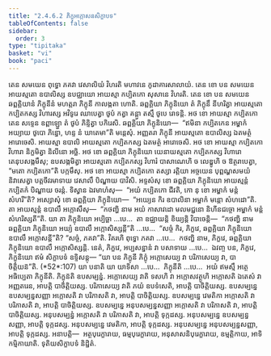 ```yaml
---
title: "2.4.6.2 ភិក្ខុអក្កោសនសិក្ខាបទ"
tableOfContents: false
sidebar:
  order: 3
type: "tipitaka"
basket: "vi"
book: "paci"
---
```



<DynamicBreadcrumb />

<Division number="1028" book="paci">

<Paragraph number="3103" book="paci">
តេន សមយេន ពុទ្ធោ ភគវា វេសាលិយំ វិហរតិ មហាវនេ កូដាគារសាលាយំ. តេន ខោ បន សមយេន អាយស្មតោ ឧបាលិស្ស ឧបជ្ឈាយោ អាយស្មា កប្បិតកោ សុសានេ វិហរតិ. តេន ខោ បន សមយេន ឆព្ពគ្គិយានំ ភិក្ខុនីនំ មហត្តរា ភិក្ខុនី កាលង្កតា ហោតិ. ឆព្ពគ្គិយា ភិក្ខុនិយោ តំ ភិក្ខុនឹ នីហរិត្វា អាយស្មតោ កប្បិតកស្ស វិហារស្ស អវិទូរេ ឈាបេត្វា ថូបំ កត្វា គន្ត្វា តស្មឹ ថូបេ រោទន្តិ. អថ ខោ អាយស្មា កប្បិតកោ តេន សទ្ទេន ឧព្ពាឡ្ហោ តំ ថូបំ ភិន្ទិត្វា បកិរេសិ. ឆព្ពគ្គិយា ភិក្ខុនិយោ—  “ឥមិនា កប្បិតកេន អម្ហាកំ អយ្យាយ ថូបោ ភិន្នោ, ហន្ទ នំ ឃាតេមា”តិ មន្តេសុំ. អញ្ញតរា ភិក្ខុនី អាយស្មតោ ឧបាលិស្ស ឯតមត្ថំ អារោចេសិ. អាយស្មា ឧបាលិ អាយស្មតោ កប្បិតកស្ស ឯតមត្ថំ អារោចេសិ. អថ ខោ អាយស្មា កប្បិតកោ វិហារា និក្ខមិត្វា និលីនោ អច្ឆិ. អថ ខោ ឆព្ពគ្គិយា ភិក្ខុនិយោ យេនាយស្មតោ កប្បិតកស្ស វិហារោ តេនុបសង្កមឹសុ; ឧបសង្កមិត្វា អាយស្មតោ កប្បិតកស្ស វិហារំ បាសាណេហិ ច លេឌ្ឌូហិ ច ឱត្ថរាបេត្វា, “មតោ កប្បិតកោ”តិ បក្កមឹសុ.
</Paragraph>

<Paragraph number="3104" book="paci">
អថ ខោ អាយស្មា កប្បិតកោ តស្សា រត្តិយា អច្ចយេន បុព្ពណ្ហសមយំ និវាសេត្វា បត្តចីវរមាទាយ វេសាលឹ បិណ្ឌាយ បាវិសិ. អទ្ទសំសុ ខោ ឆព្ពគ្គិយា ភិក្ខុនិយោ អាយស្មន្តំ កប្បិតកំ បិណ្ឌាយ ចរន្តំ. ទិស្វាន ឯវមាហំសុ—  “អយំ កប្បិតកោ ជីវតិ, កោ នុ ខោ អម្ហាកំ មន្តំ សំហរី”តិ?
</Paragraph>

<Paragraph number="3105" book="paci">
អស្សោសុំ ខោ ឆព្ពគ្គិយា ភិក្ខុនិយោ—  “អយ្យេន កិរ ឧបាលិនា អម្ហាកំ មន្តោ សំហដោ”តិ. តា អាយស្មន្តំ ឧបាលឹ អក្កោសឹសុ—  “កថញ្ហិ នាម អយំ កាសាវដោ មលមជ្ជនោ និហីនជច្ចោ អម្ហាកំ មន្តំ សំហរិស្សតី”តិ.
</Paragraph>

<Paragraph number="3106" book="paci">
យា តា ភិក្ខុនិយោ អប្បិច្ឆា …បេ…  តា ឧជ្ឈាយន្តិ ខិយ្យន្តិ វិបាចេន្តិ—  “កថញ្ហិ នាម ឆព្ពគ្គិយា ភិក្ខុនិយោ អយ្យំ ឧបាលឹ អក្កោសិស្សន្តី”តិ …បេ…  “សច្ចំ កិរ, ភិក្ខវេ, ឆព្ពគ្គិយា ភិក្ខុនិយោ ឧបាលឹ អក្កោសន្តី”តិ? “សច្ចំ, ភគវា”តិ. វិគរហិ ពុទ្ធោ ភគវា …បេ…  កថញ្ហិ នាម, ភិក្ខវេ, ឆព្ពគ្គិយា ភិក្ខុនិយោ ឧបាលឹ អក្កោសិស្សន្តិ. នេតំ, ភិក្ខវេ, អប្បសន្នានំ វា បសាទាយ …បេ…  ឯវញ្ច បន, ភិក្ខវេ, ភិក្ខុនិយោ ឥមំ សិក្ខាបទំ ឧទ្ទិសន្តុ—
</Paragraph>

</Division>
<Division number="1029" book="paci">

<Paragraph number="3107" book="paci">
<Emphasis>“យា បន ភិក្ខុនី ភិក្ខុំ អក្កោសេយ្យ វា បរិភាសេយ្យ វា, បាចិត្តិយន៑”</Emphasis>តិ. (*52*:<Emphasis>107</Emphasis>)
</Paragraph>

</Division>
<Division number="1030" book="paci">

<Paragraph number="3108" book="paci">
<Emphasis>យា បនា</Emphasis>តិ យា យាទិសា …បេ…  <Emphasis>ភិក្ខុនី</Emphasis>តិ …បេ…  អយំ ឥមស្មឹ អត្ថេ អធិប្បេតា ភិក្ខុនីតិ.
</Paragraph>

<Paragraph number="3109" book="paci">
<Emphasis>ភិក្ខុន៑</Emphasis>តិ ឧបសម្បន្នំ. <Emphasis>អក្កោសេយ្យ វា</Emphasis>តិ ទសហិ វា អក្កោសវត្ថូហិ អក្កោសតិ ឯតេសំ វា អញ្ញតរេន, អាបត្តិ បាចិត្តិយស្ស.
</Paragraph>

<Paragraph number="3110" book="paci">
<Emphasis>បរិភាសេយ្យ វា</Emphasis>តិ ភយំ ឧបទំសេតិ, អាបត្តិ បាចិត្តិយស្ស.
</Paragraph>

</Division>
<Division number="1031" book="paci">

<Paragraph number="3111" book="paci">
ឧបសម្បន្នេ ឧបសម្បន្នសញ្ញា អក្កោសតិ វា បរិភាសតិ វា, អាបត្តិ បាចិត្តិយស្ស. ឧបសម្បន្នេ វេមតិកា អក្កោសតិ វា បរិភាសតិ វា, អាបត្តិ បាចិត្តិយស្ស. ឧបសម្បន្នេ អនុបសម្បន្នសញ្ញា អក្កោសតិ វា បរិភាសតិ វា, អាបត្តិ បាចិត្តិយស្ស.
</Paragraph>

<Paragraph number="3112" book="paci">
អនុបសម្បន្នំ អក្កោសតិ វា បរិភាសតិ វា, អាបត្តិ ទុក្កដស្ស. អនុបសម្បន្នេ ឧបសម្បន្នសញ្ញា, អាបត្តិ ទុក្កដស្ស. អនុបសម្បន្នេ វេមតិកា, អាបត្តិ ទុក្កដស្ស. អនុបសម្បន្នេ អនុបសម្បន្នសញ្ញា, អាបត្តិ ទុក្កដស្ស.
</Paragraph>

</Division>
<Division number="1032" book="paci">

<Paragraph number="3113" book="paci">
អនាបត្តិ—  អត្ថបុរេក្ខារាយ, ធម្មបុរេក្ខារាយ, អនុសាសនិបុរេក្ខារាយ, ឧម្មត្តិកាយ, អាទិកម្មិកាយាតិ.

</Paragraph>
</Division>

<Paragraph number="3114" type="center" book="paci">
ទុតិយសិក្ខាបទំ និដ្ឋិតំ.
</Paragraph>